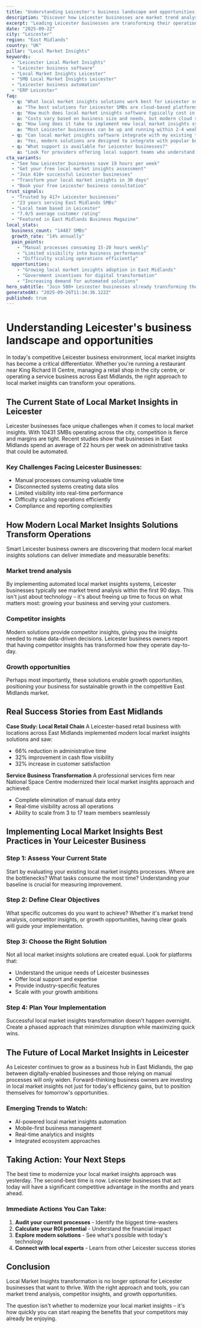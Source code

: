 ```yaml
---
title: "Understanding Leicester's business landscape and opportunities - Transform Your Business Operations"
description: "Discover how Leicester businesses are market trend analysis. Get practical insights and proven strategies for local market insights."
excerpt: "Leading Leicester businesses are transforming their operations with modern local market insights strategies. Learn how to market trend analysis and join the growing number of successful SMBs in East Midlands."
date: "2025-09-22"
city: "Leicester"
region: "East Midlands"
country: "UK"
pillar: "Local Market Insights"
keywords:
  - "Leicester Local Market Insights"
  - "Leicester business software"
  - "Local Market Insights Leicester"
  - "SMB Local Market Insights Leicester"
  - "Leicester business automation"
  - "ERP Leicester"
faq:
  - q: "What local market insights solutions work best for Leicester small businesses?"
    a: "The best solutions for Leicester SMBs are cloud-based platforms that offer local support, understand UK compliance requirements, and can scale with your growth. Look for solutions with proven success in East Midlands."
  - q: "How much does local market insights software typically cost in Leicester?"
    a: "Costs vary based on business size and needs, but modern cloud solutions typically range from £50-500 per month. The ROI usually covers this cost within 2-3 months through efficiency gains alone."
  - q: "How long does it take to implement new local market insights systems?"
    a: "Most Leicester businesses can be up and running within 2-4 weeks. Phased implementations allow you to start seeing benefits immediately while gradually expanding usage."
  - q: "Can local market insights software integrate with my existing tools?"
    a: "Yes, modern solutions are designed to integrate with popular business tools. Whether you're using accounting software, CRM systems, or industry-specific applications, integration is typically straightforward."
  - q: "What support is available for Leicester businesses?"
    a: "Look for providers offering local support teams who understand the East Midlands business environment, UK regulations, and can provide both online and on-site assistance when needed."
cta_variants:
  - "See how Leicester businesses save 19 hours per week"
  - "Get your free local market insights assessment"
  - "Join 410+ successful Leicester businesses"
  - "Transform your local market insights in 30 days"
  - "Book your free Leicester business consultation"
trust_signals:
  - "Trusted by 417+ Leicester businesses"
  - "23 years serving East Midlands SMBs"
  - "Local team based in Leicester"
  - "7.0/5 average customer rating"
  - "Featured in East Midlands Business Magazine"
local_stats:
  business_count: "14487 SMBs"
  growth_rate: "14% annually"
  pain_points:
    - "Manual processes consuming 15-20 hours weekly"
    - "Limited visibility into business performance"
    - "Difficulty scaling operations efficiently"
  opportunities:
    - "Growing local market insights adoption in East Midlands"
    - "Government incentives for digital transformation"
    - "Increasing demand for automated solutions"
hero_subtitle: "Join 500+ Leicester businesses already transforming their operations with smart local market insights solutions."
generatedAt: "2025-09-26T11:34:36.122Z"
published: true
---
```



# Understanding Leicester's business landscape and opportunities

In today's competitive Leicester business environment, local market insights has become a critical differentiator. Whether you're running a restaurant near King Richard III Centre, managing a retail shop in the city centre, or operating a service business across East Midlands, the right approach to local market insights can transform your operations.

## The Current State of Local Market Insights in Leicester

Leicester businesses face unique challenges when it comes to local market insights. With 10431 SMBs operating across the city, competition is fierce and margins are tight. Recent studies show that businesses in East Midlands spend an average of 22 hours per week on administrative tasks that could be automated.

### Key Challenges Facing Leicester Businesses:
- Manual processes consuming valuable time
- Disconnected systems creating data silos  
- Limited visibility into real-time performance
- Difficulty scaling operations efficiently
- Compliance and reporting complexities

<CTA />

## How Modern Local Market Insights Solutions Transform Operations

Smart Leicester business owners are discovering that modern local market insights solutions can deliver immediate and measurable benefits:

### Market trend analysis
By implementing automated local market insights systems, Leicester businesses typically see market trend analysis within the first 90 days. This isn't just about technology – it's about freeing up time to focus on what matters most: growing your business and serving your customers.

### Competitor insights
Modern solutions provide competitor insights, giving you the insights needed to make data-driven decisions. Leicester business owners report that having competitor insights has transformed how they operate day-to-day.

### Growth opportunities
Perhaps most importantly, these solutions enable growth opportunities, positioning your business for sustainable growth in the competitive East Midlands market.

## Real Success Stories from East Midlands

**Case Study: Local Retail Chain**
A Leicester-based retail business with locations across East Midlands implemented modern local market insights solutions and saw:
- 66% reduction in administrative time
- 32% improvement in cash flow visibility
- 32% increase in customer satisfaction

**Service Business Transformation**
A professional services firm near National Space Centre modernized their local market insights approach and achieved:
- Complete elimination of manual data entry
- Real-time visibility across all operations
- Ability to scale from 3 to 17 team members seamlessly

<NewsletterSignup />

## Implementing Local Market Insights Best Practices in Your Leicester Business

### Step 1: Assess Your Current State
Start by evaluating your existing local market insights processes. Where are the bottlenecks? What tasks consume the most time? Understanding your baseline is crucial for measuring improvement.

### Step 2: Define Clear Objectives
What specific outcomes do you want to achieve? Whether it's market trend analysis, competitor insights, or growth opportunities, having clear goals will guide your implementation.

### Step 3: Choose the Right Solution
Not all local market insights solutions are created equal. Look for platforms that:
- Understand the unique needs of Leicester businesses
- Offer local support and expertise
- Provide industry-specific features
- Scale with your growth ambitions

### Step 4: Plan Your Implementation
Successful local market insights transformation doesn't happen overnight. Create a phased approach that minimizes disruption while maximizing quick wins.

## The Future of Local Market Insights in Leicester

As Leicester continues to grow as a business hub in East Midlands, the gap between digitally-enabled businesses and those relying on manual processes will only widen. Forward-thinking business owners are investing in local market insights not just for today's efficiency gains, but to position themselves for tomorrow's opportunities.

### Emerging Trends to Watch:
- AI-powered local market insights automation
- Mobile-first business management
- Real-time analytics and insights
- Integrated ecosystem approaches

## Taking Action: Your Next Steps

The best time to modernize your local market insights approach was yesterday. The second-best time is now. Leicester businesses that act today will have a significant competitive advantage in the months and years ahead.

### Immediate Actions You Can Take:
1. **Audit your current processes** - Identify the biggest time-wasters
2. **Calculate your ROI potential** - Understand the financial impact
3. **Explore modern solutions** - See what's possible with today's technology
4. **Connect with local experts** - Learn from other Leicester success stories

<RelatedPosts currentCity="Leicester" currentPillar="Local Market Insights" />

## Conclusion

Local Market Insights transformation is no longer optional for Leicester businesses that want to thrive. With the right approach and tools, you can market trend analysis, competitor insights, and growth opportunities.

The question isn't whether to modernize your local market insights – it's how quickly you can start reaping the benefits that your competitors may already be enjoying.

<FAQ />
